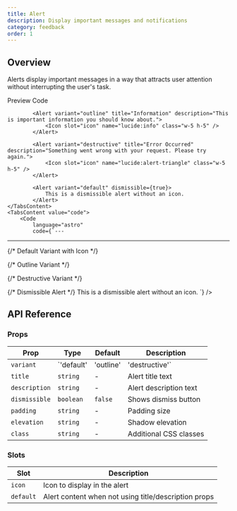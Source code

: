 ```yaml
---
title: Alert
description: Display important messages and notifications
category: feedback
order: 1
---
```



## Overview

Alerts display important messages in a way that attracts user attention without interrupting the user's task.

<Tabs defaultValue="preview" class="h-auto">
    <TabsList variant="pills" slot="list">
        <TabsTrigger value="preview" variant="pills">
            Preview
        </TabsTrigger>
        <TabsTrigger value="code" variant="pills">
            Code
        </TabsTrigger>
    </TabsList>
    <TabsContent value="preview" preview class="space-y-4">
            <Alert variant="default" title="Success!" description="Your changes have been saved successfully.">
                <Icon slot="icon" name="lucide:check-circle" class="w-5 h-5" />
            </Alert>
            
            <Alert variant="outline" title="Information" description="This is important information you should know about.">
                <Icon slot="icon" name="lucide:info" class="w-5 h-5" />
            </Alert>
            
            <Alert variant="destructive" title="Error Occurred" description="Something went wrong with your request. Please try again.">
                <Icon slot="icon" name="lucide:alert-triangle" class="w-5 h-5" />
            </Alert>
            
            <Alert variant="default" dismissible={true}>
                This is a dismissible alert without an icon.
            </Alert>
    </TabsContent>
    <TabsContent value="code">
        <Code
            language="astro"
            code={`---
---
{/* Default Variant with Icon */}
<Alert variant="default" title="Success!" description="Your changes have been saved successfully.">
    <Icon slot="icon" name="lucide:check-circle" class="w-5 h-5" />
</Alert>

{/* Outline Variant */}
<Alert variant="outline" title="Information" description="This is important information you should know about.">
    <Icon slot="icon" name="lucide:info" class="w-5 h-5" />
</Alert>

{/* Destructive Variant */}
<Alert variant="destructive" title="Error Occurred" description="Something went wrong with your request. Please try again.">
    <Icon slot="icon" name="lucide:alert-triangle" class="w-5 h-5" />
</Alert>

{/* Dismissible Alert */}
<Alert variant="default" dismissible={true}>
    This is a dismissible alert without an icon.
</Alert>`}
        />
    </TabsContent>
</Tabs>

## API Reference

### Props

| Prop | Type | Default | Description |
|------|------|---------|-------------|
| `variant` | `'default' | 'outline' | 'destructive'` | `'default'` | Alert style variant |
| `title` | `string` | - | Alert title text |
| `description` | `string` | - | Alert description text |
| `dismissible` | `boolean` | `false` | Shows dismiss button |
| `padding` | `string` | - | Padding size |
| `elevation` | `string` | - | Shadow elevation |
| `class` | `string` | - | Additional CSS classes |

### Slots

| Slot | Description |
|------|-------------|
| `icon` | Icon to display in the alert |
| `default` | Alert content when not using title/description props |